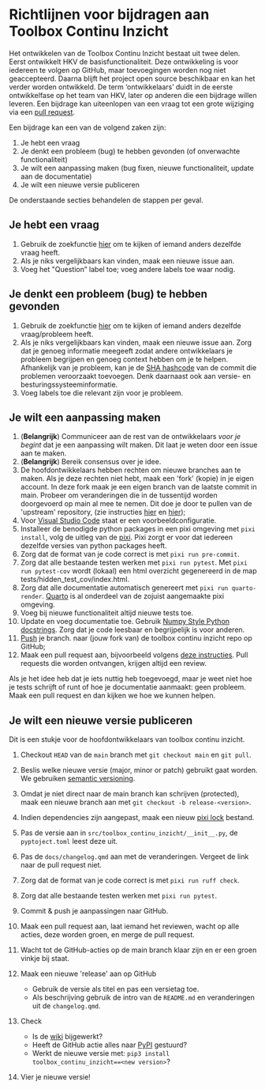 # Richtlijnen voor bijdragen aan Toolbox Continu Inzicht

Het ontwikkelen van de Toolbox Continu Inzicht bestaat uit twee delen.
Eerst ontwikkelt HKV de basisfunctionaliteit. Deze ontwikkeling is voor iedereen te volgen op GitHub, maar toevoegingen worden nog niet geaccepteerd.
Daarna blijft het project open source beschikbaar en kan het verder worden ontwikkeld.
De term 'ontwikkelaars' duidt in de eerste ontwikkelfase op het team van HKV, later op anderen die een bijdrage willen leveren.
Een bijdrage kan uiteenlopen van een vraag tot een grote wijziging via een [pull
request](https://help.github.com/articles/about-pull-requests/).

Een bijdrage kan een van de volgend zaken zijn:

1. Je hebt een vraag
1. Je denkt een probleem (bug) te hebben gevonden (of onverwachte  functionaliteit)
1. Je wilt een aanpassing maken (bug fixen, nieuwe functionaliteit, update aan de documentatie)
1. Je wilt een nieuwe versie publiceren

De onderstaande secties behandelen de stappen per geval.

## Je hebt een vraag

1. Gebruik de zoekfunctie
    [hier](https://github.com/continu-inzicht/toolbox-continu-inzicht/issues) om te kijken
    of iemand anders dezelfde vraag heeft.
1. Als je niks vergelijkbaars kan vinden, maak een nieuwe issue aan.
1. Voeg het \"Question"\ label toe; voeg andere labels toe waar nodig.

## Je denkt een probleem (bug) te hebben gevonden

1. Gebruik de zoekfunctie
    [hier](https://github.com/continu-inzicht/toolbox-continu-inzicht/issues) om te kijken
    of iemand anders dezelfde vraag/probleem heeft.
1. Als je niks vergelijkbaars kan vinden, maak een nieuwe issue aan.
   Zorg dat je genoeg informatie meegeeft zodat andere ontwikkelaars je
   probleem begrijpen en genoeg context hebben om je te helpen.
   Afhankelijk van je probleem, kan je de [SHA
   hashcode](https://help.github.com/articles/autolinked-references-and-urls/#commit-shas)
   van de commit die problemen veroorzaakt toevoegen. Denk daarnaast ook aan
   versie- en besturingssysteeminformatie.
1. Voeg labels toe die relevant zijn voor je probleem.

## Je wilt een aanpassing maken

1. (**Belangrijk**) Communiceer aan de rest van de ontwikkelaars _voor je begint_ dat je een aanpassing wilt maken. Dit laat je weten door een issue aan te maken.
1. (**Belangrijk**) Bereik consensus over je idee.
1. De hoofdontwikkelaars hebben rechten om nieuwe branches aan te maken.
   Als je deze rechten niet hebt, maak een \'fork\' (kopie) in je eigen account.
   In deze fork maak je een eigen branch van de laatste  commit in main. Probeer om
    veranderingen die in de tussentijd worden doorgevoerd op main al mee
    te nemen. Dit doe je door te pullen van de \'upstream\'
    repository, (zie instructies
    [hier](https://help.github.com/articles/configuring-a-remote-for-a-fork/)
    en [hier](https://help.github.com/articles/syncing-a-fork/));
1. Voor [Visual Studio Code](https://code.visualstudio.com) staat er een voorbeeldconfiguratie.
1. Installeer de benodigde python packages in een pixi omgeving met `pixi install`, volg de uitleg van de [pixi](https://pixi.sh/latest/). Pixi zorgt er voor dat iedereen dezelfde versies van python packages heeft.
1. Zorg dat de format van je code correct is met `pixi run pre-commit`.
1. Zorg dat alle bestaande testen werken met `pixi run pytest`. Met `pixi run pytest-cov` wordt (lokaal) een html overzicht gegenereerd in de map tests/hidden_test_cov/index.html. 
1. Zorg dat alle documentatie automatisch genereert met `pixi run quarto-render`. [Quarto](https://quarto.org/docs/computations/python.html) is al onderdeel van de zojuist aangemaakte pixi omgeving.
1. Voeg bij nieuwe functionaliteit altijd nieuwe tests toe.
1. Update en voeg documentatie toe. Gebruik [Numpy Style Python
    docstrings](https://numpydoc.readthedocs.io/en/latest/format.html#documenting-classes). Zorg dat je code leesbaar en begrijpelijk is voor anderen.
1. [Push](http://rogerdudler.github.io/git-guide/) je branch.
    naar (jouw fork van) de toolbox continu inzicht repo op GitHub;
1. Maak een pull request aan, bijvoorbeeld volgens
    [deze instructies](https://help.github.com/articles/creating-a-pull-request/). Pull requests die worden ontvangen, krijgen altijd een review.

Als je het idee heb dat je iets nuttig heb toegevoegd,
maar je weet niet hoe je tests schrijft of runt
of hoe je documentatie aanmaakt: geen probleem.
Maak een pull request en dan kijken we hoe we kunnen helpen.

## Je wilt een nieuwe versie publiceren

Dit is een stukje voor de hoofdontwikkelaars van toolbox continu inzicht.

1. Checkout `HEAD` van de `main` branch met `git checkout main` en `git pull`.
1. Beslis welke nieuwe versie (major, minor or patch) gebruikt gaat worden. We gebruiken [semantic versioning](https://semver.org).
1. Omdat je niet direct naar de main branch kan schrijven (protected), maak een nieuwe branch aan met ``git checkout -b release-<version>``.
1. Indien dependencies zijn aangepast, maak een nieuw [pixi lock](https://pixi.sh/latest/features/lockfile/) bestand.
1. Pas de versie aan in `src/toolbox_continu_inzicht/__init__.py`, de `pyptoject.toml` leest deze uit.
1. Pas de `docs/changelog.qmd` aan met de veranderingen. Vergeet de link naar de pull request niet.
1. Zorg dat de format van je code correct is met `pixi run ruff check`.
1. Zorg dat alle bestaande testen werken met `pixi run pytest`.
1. Commit & push je aanpassingen naar GitHub.
1. Maak een pull request aan, laat iemand het reviewen, wacht op alle acties, deze worden groen, en merge de pull request.
1. Wacht tot de GitHub-acties op de main branch klaar zijn en er een groen vinkje bij staat.
1. Maak een nieuwe \'release\' aan op GitHub
    - Gebruik de versie als titel en pas een versietag toe.
    - Als beschrijving gebruik de intro van de `README.md` en veranderingen uit de `changelog.qmd`.

1. Check

    - Is de [wiki](https://continu-inzicht.github.io/toolbox-continu-inzicht/) bijgewerkt?
    - Heeft de GitHub actie alles naar [PyPI](https://pypi.org/project/continu_inzicht_toolbox) gestuurd?
    - Werkt de nieuwe versie met:
        `pip3 install toolbox_continu_inzicht==<new version>`?

1. Vier je nieuwe versie!
